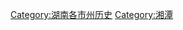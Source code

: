 {{Catnav|頁面分類|各種主題的頁面分類|依中国各省来作的分类|中国各地历史|湖南歷史}}

{{catmore|湘潭市}}

[[Category:湖南各市州历史|Category:湖南各市州历史]]
[[Category:湘潭|Category:湘潭]]